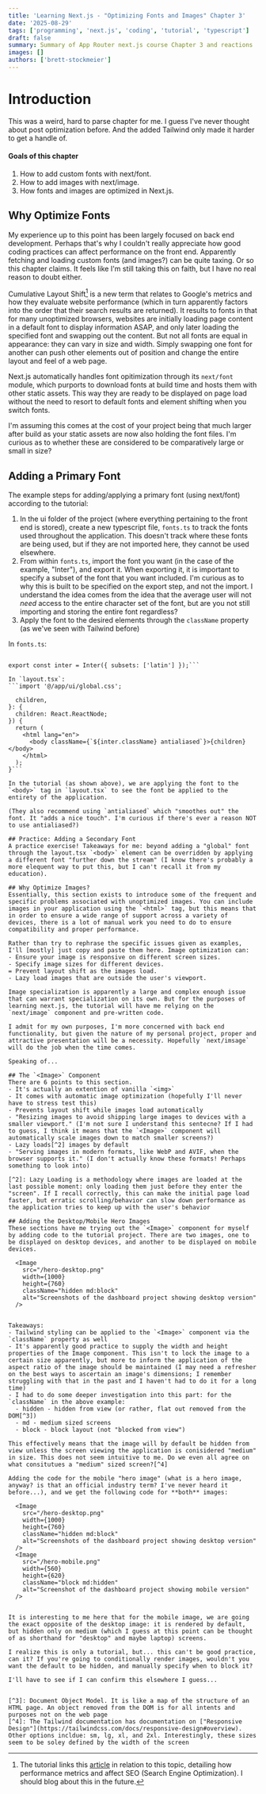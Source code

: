```yaml
---
title: 'Learning Next.js - "Optimizing Fonts and Images" Chapter 3'
date: '2025-08-29'
tags: ['programming', 'next.js', 'coding', 'tutorial', 'typescript']
draft: false
summary: Summary of App Router next.js course Chapter 3 and reactions
images: []
authors: ['brett-stockmeier']
---
```


# Introduction
This was a weird, hard to parse chapter for me. I guess I've never thought about post optimization before. And the added Tailwind only made it harder to get a handle of.

#### Goals of this chapter
1. How to add custom fonts with next/font.
1. How to add images with next/image.
1. How fonts and images are optimized in Next.js.

## Why Optimize Fonts
My experience up to this point has been largely focused on back end development. Perhaps that's why I couldn't really appreciate how good coding practices can affect performance on the front end. Apparently fetching and loading custom fonts (and images?) can be quite taxing. Or so this chapter claims. It feels like I'm still taking this on faith, but I have no real reason to doubt either.

Cumulative Layout Shift[^1] is a new term that relates to Google's metrics and how they evaluate website performance (which in turn apparently factors into the order that their search results are returned). It results to fonts in that for many unoptimized browsers, websites are initially loading page content in a default font to display information ASAP, and only later loading the specified font and swapping out the content. But not all fonts are equal in appearance: they can vary in size and width. Simply swapping one font for another can push other elements out of position and change the entire layout and feel of a web page.

Next.js automatically handles font opitimization through its `next/font` module, which purports to download fonts at build time and hosts them with other static assets. This way they are ready to be displayed on page load without the need to resort to default fonts and element shifting when you switch fonts.

I'm assuming this comes at the cost of your project being that much larger after build as your static assets are now also holding the font files. I'm curious as to whether these are considered to be comparatively large or small in size?

[^1]: The tutorial links this [article](https://vercel.com/blog/how-core-web-vitals-affect-seo) in relation to this topic, detailing how performance metrics and affect SEO (Search Engine Optimization). I should blog about this in the future.

## Adding a Primary Font
The example steps for adding/applying a primary font (using next/font) according to the tutorial:
1. In the ui folder of the project (where everything pertaining to the front end is stored), create a new typescript file, `fonts.ts` to track the fonts used throughout the application. This doesn't track where these fonts are being used, but if they are not imported here, they cannot be used elsewhere.
1. From within `fonts.ts`, import the font you want (in the case of the example, "Inter"), and export it. When exporting it, it is important to specify a subset of the font that you want included. I'm curious as to why this is built to be specified on the export step, and not the import. I understand the idea comes from the idea that the average user will not *need* access to the entire character set of the font, but are you not still importing and storing the entire font regardless?
1. Apply the font to the desired elements through the `className` property (as we've seen with Tailwind before)

In `fonts.ts`:

```import { Inter } from 'next/font/google';
 
export const inter = Inter({ subsets: ['latin'] });```

In `layout.tsx`: 
```import '@/app/ui/global.css';
 
  children,
}: {
  children: React.ReactNode;
}) {
  return (
    <html lang="en">
      <body className={`${inter.className} antialiased`}>{children}</body>
    </html>
  );
}```

In the tutorial (as shown above), we are applying the font to the `<body>` tag in `layout.tsx` to see the font be applied to the entirety of the application.

(They also recommend using `antialiased` which "smoothes out" the font. It "adds a nice touch". I'm curious if there's ever a reason NOT to use antialiased?)

## Practice: Adding a Secondary Font
A practice exercise! Takeaways for me: beyond adding a "global" font through the layout.tsx `<body>` element can be overridden by applying a different font "further down the stream" (I know there's probably a more elequent way to put this, but I can't recall it from my education).

## Why Optimize Images?
Essentially, this section exists to introduce some of the frequent and specific problems associated with unoptimized images. You can include images in your application using the `<html>` tag, but this means that in order to ensure a wide range of support across a variety of devices, there is a lot of manual work you need to do to ensure compatibility and proper performance.

Rather than try to rephrase the specific issues given as examples, I'll [mostly] just copy and paste them here. Image optimization can: 
- Ensure your image is responsive on different screen sizes.
- Specify image sizes for different devices.
= Prevent layout shift as the images load.
- Lazy load images that are outside the user's viewport.

Image specialization is apparently a large and complex enough issue that can warrant specialization on its own. But for the purposes of learning next.js, the tutorial will have me relying on the `next/image` component and pre-written code.

I admit for my own purposes, I'm more concerned with back end functionality, but given the nature of my personal project, proper and attractive presentation will be a necessity. Hopefully `next/imsage` will do the job when the time comes.

Speaking of...

## The `<Image>` Component
There are 6 points to this section.
- It's actually an extention of vanilla `<img>`
- It comes with automatic image optimization (hopefully I'll never have to stress test this)
- Prevents layout shift while images load automatically
- "Resizing images to avoid shipping large images to devices with a smaller viewport." (I'm not sure I understand this sentecne? If I had to guess, I think it means that the `<Image>` component will automatically scale images down to match smaller screens?)
- Lazy loads[^2] images by default
- "Serving images in modern formats, like WebP and AVIF, when the browser supports it." (I don't actually know these formats! Perhaps something to look into)

[^2]: Lazy Loading is a methodology where images are loaded at the last possible moment: only loading them just before they enter the "screen". If I recall correctly, this can make the initial page load faster, but erratic scrolling/behavior can slow down performance as the application tries to keep up with the user's behavior

## Adding the Desktop/Mobile Hero Images
These sections have me trying out the `<Image>` component for myself by adding code to the tutorial project. There are two images, one to be displayed on desktop devices, and another to be displayed on mobile devices.

```

      <Image
        src="/hero-desktop.png"
        width={1000}
        height={760}
        className="hidden md:block"
        alt="Screenshots of the dashboard project showing desktop version"
      />
```

Takeaways:
- Tailwind styling can be applied to the `<Image>` component via the `className` property as well
- It's apparently good practice to supply the width and height properties of the Image component. This isn't to lock the image to a certain size apparently, but more to inform the application of the aspect ratio of the image should be maintained (I may need a refresher on the best ways to ascertain an image's dimensions; I remember struggling with that in the past and I haven't had to do it for a long time)
- I had to do some deeper investigation into this part: for the `className` in the above example:
  - hidden - hidden from view (or rather, flat out removed from the DOM[^3])
  - md - medium sized screens
  - block - block layout (not "blocked from view")

This effectively means that the image will by default be hidden from view unless the screen viewing the application is conisidered "medium" in size. This does not seem intuitive to me. Do we even all agree on what consitutues a "medium" sized screen?[^4]

Adding the code for the mobile "hero image" (what is a hero image, anyway? is that an official industry term? I've never heard it before...), and we get the following code for **both** images:

```
      <Image
        src="/hero-desktop.png"
        width={1000}
        height={760}
        className="hidden md:block"
        alt="Screenshots of the dashboard project showing desktop version"
      />
      <Image
        src="/hero-mobile.png"
        width={560}
        height={620}
        className="block md:hidden"
        alt="Screenshot of the dashboard project showing mobile version"
      />
```

It is interesting to me here that for the mobile image, we are going the exact opposite of the desktop image: it is rendered by default, but hidden only on medium (which I guess at this point can be thought of as shorthand for "desktop" and maybe laptop) screens.

I realize this is only a tutorial, but... this can't be good practice, can it? If you're going to conditionally render images, wouldn't you want the default to be hidden, and manually specify when to block it?

I'll have to see if I can confirm this elsewhere I guess...


[^3]: Document Object Model. It is like a map of the structure of an HTML page. An object removed from the DOM is for all intents and purposes not on the web page
[^4]: The Tailwind documentation has documentation on ["Responsive Design"](https://tailwindcss.com/docs/responsive-design#overview). Other options incldue: sm, lg, xl, and 2xl. Interestingly, these sizes seem to be soley defined by the width of the screen